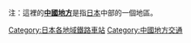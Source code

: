 注：這裡的'''[[中國地方|中國地方]]'''是指[[日本|日本]]中部的一個地區。

[[Category:日本各地域鐵路車站|Category:日本各地域鐵路車站]]
[[Category:中國地方交通|Category:中國地方交通]]